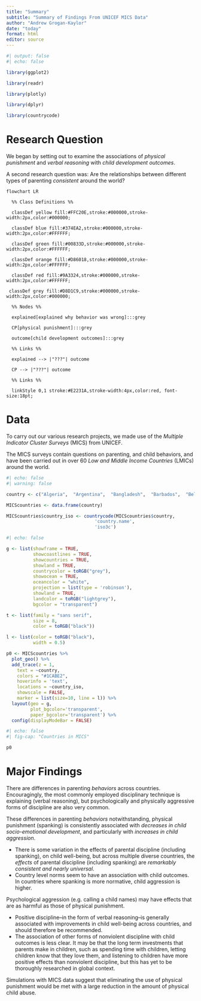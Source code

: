 ```yaml
---
title: "Summary"
subtitle: "Summary of Findings From UNICEF MICS Data"
author: "Andrew Grogan-Kaylor"
date: "today"
format: html
editor: source
---
```


```r
#| output: false
#| echo: false

library(ggplot2)

library(readr)

library(plotly)

library(dplyr)

library(countrycode)

```

# Research Question

We began by setting out to examine the associations of *physical punishment* and *verbal reasoning* with *child development outcomes*.

A second research question was: Are the relationships between different types of parenting *consistent* around the world?

```mermaid

flowchart LR

  %% Class Definitions %%

  classDef yellow fill:#FFC20E,stroke:#000000,stroke-width:2px,color:#000000;
  
  classDef blue fill:#374EA2,stroke:#000000,stroke-width:2px,color:#FFFFFF;
  
  classDef green fill:#00833D,stroke:#000000,stroke-width:2px,color:#FFFFFF;
  
  classDef orange fill:#D86018,stroke:#000000,stroke-width:2px,color:#FFFFFF;
  
  classDef red fill:#9A3324,stroke:#000000,stroke-width:2px,color:#FFFFFF;

 classDef grey fill:#D8D1C9,stroke:#000000,stroke-width:2px,color:#000000;
    
  %% Nodes %%
 
  explained[explained why behavior was wrong]:::grey 
  
  CP[physical punishment]:::grey
  
  outcome[child development outcomes]:::grey
  
  %% Links %%

  explained --> |"???"| outcome
  
  CP --> |"???"| outcome
  
  %% Links %%
  
  linkStyle 0,1 stroke:#E2231A,stroke-width:4px,color:red, font-size:18pt;

```

# Data 

To carry out our various research projects, we made use of the *Multiple Indicator Cluster Surveys* (MICS) from UNICEF. 

The MICS surveys contain questions on parenting, and child behaviors, and have been carried out in over 60 *Low and Middle Income Countries* (LMICs) around the world. 

```r
#| echo: false
#| warning: false

country <- c("Algeria",  "Argentina",  "Bangladesh",  "Barbados",  "Belarus",  "Belize",  "Benin",  "Bosnia and Herzegovina",  "Cameroon",  "Central African Republic",  "Chad",  "Democratic Republic of the Congo",  "Republic of the Congo",  "Costa Rica",  "Cote d'Ivoire",  "Dominican Republic",  "El Salvador",  "Eswatini",  "Ghana",  "Guinea",  "Guinea Bissau",  "Guyana",  "Iraq",  "Jamaica",  "Kazakhstan",  "Kenya",  "Kosovo",  "Kyrgyzstan",  "Laos", "Macedonia",  "Madagascar",  "Malawi",  "Mali",  "Mauritania",  "Mexico",  "Moldova",  "Mongolia",  "Montenegro",  "Nepal",  "Nigeria",  "Pakistan",  "Panama",  "Paraguay",  "Sao Tome and Principe",  "Senegal",  "Serbia",  "Sierra Leone",  "Somalia",  "St. Lucia",  "State of Palestine",  "Suriname",  "Thailand",  "The Gambia",  "Togo",  "Trinidad and Tobago",  "Tunisia",  "Turkmenistan",  "Ukraine",  "Uruguay",  "Vietnam",  "Zimbabwe")

MICScountries <- data.frame(country)

MICScountries$country_iso <- countrycode(MICScountries$country, 
                                 'country.name', 
                                 'iso3c')

```

```r
#| echo: false

g <- list(showframe = TRUE, 
          showcoastlines = TRUE, 
          showcountries = TRUE,
          showland = TRUE,
          countrycolor = toRGB("grey"),
          showocean = TRUE,
          oceancolor = "white",
          projection = list(type = 'robinson'),
          showland = TRUE,
          landcolor = toRGB("lightgrey"),
          bgcolor = "transparent")

t <- list(family = "sans serif", 
          size = 8, 
          color = toRGB("black"))

l <- list(color = toRGB("black"), 
          width = 0.5)

p0 <- MICScountries %>% 
  plot_geo() %>% 
  add_trace(z = 1,
    text = ~country, 
    colors = "#1CABE2",
    hoverinfo = 'text',
    locations = ~country_iso, 
    showscale = FALSE,
    marker = list(size=10, line = l)) %>%
  layout(geo = g,
         plot_bgcolor='transparent',
         paper_bgcolor='transparent') %>% 
  config(displayModeBar = FALSE)

```

```r
#| echo: false
#| fig-cap: "Countries in MICS"

p0

```

# Major Findings

There are differences in parenting *behaviors* across countries. Encouragingly, the most commonly employed disciplinary technique is explaining (verbal reasoning), but psychologically and physically aggressive forms of discipline are also very common.

These differences in parenting *behaviors* notwithstanding, physical punishment (spanking) is consistently associated with *decreases in child socio-emotional development*, and particularly with *increases in child aggression*.

* There is some variation in the effects of parental discipline (including spanking), on child well-being, but across multiple diverse countries, the *effects* of parental discipline (including spanking) are *remarkably consistent and nearly universal*.
* Country level norms seem to have an association with child outcomes. In countries where spanking is more normative, child aggression is higher. 

Psychological aggression (e.g. calling a child names) may have effects that are as harmful as those of physical punishment.

* Positive discipline--in the form of verbal reasoning--is generally associated with improvements in child well-being across countries, and should therefore be recommended. 
* The association of other forms of nonviolent discipline with child outcomes is less clear. It may be that the long term investments that parents make in children, such as spending time with children, letting children know that they love them, and listening to children have more positive effects than nonviolent discipline, but this has yet to be thoroughly researched in global context.

Simulations with MICS data suggest that eliminating the use of physical punishment would be met with a large reduction in the amount of physical child abuse.

